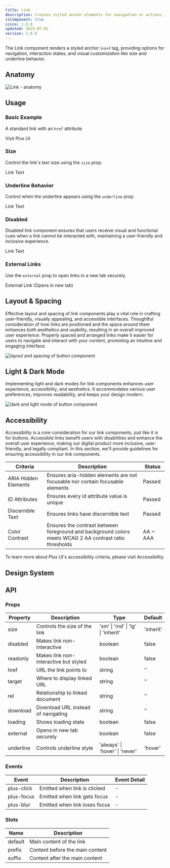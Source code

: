```yaml
---
title: Link
description: Creates styled anchor elements for navigation or actions.
isComponent: true
since: 1.0.0
updated: 2025-07-01
version: 1.0.0
---
```




The Link component renders a styled anchor (`<a>`) tag, providing options for navigation, interaction states, and visual customization like size and underline behavior.

## Anatomy

<Image src={anatomy} alt="Link - anatomy" />

## Usage

### Basic Example

A standard link with an `href` attribute.

<CodePreview autoGeneration={true}>
  <plus-link href="https://plusui.com">Visit Plus UI</plus-link>
</CodePreview>

### Size

Control the link's text size using the `size` prop.

<CodePreview autoGeneration={true} horizontal>
  <plus-link data-variant-size="sm,md,lg" href="https://plusui.com">Link Text</plus-link>
</CodePreview>

### Underline Behavior

Control when the underline appears using the `underline` prop.

<CodePreview autoGeneration={true} horizontal>
  <plus-link data-variant-underline="never,hover,always" href="https://plusui.com">Link Text</plus-link>
</CodePreview>

### Disabled

Disabled link component ensures that users receive visual and functional cues when a link cannot be interacted with, maintaining a user-friendly and inclusive experience.

<CodePreview autoGeneration={true} horizontal>
  <plus-link data-variant-disabled="false,true">Link Text</plus-link>
</CodePreview>

### External Links

Use the `external` prop to open links in a new tab securely.

<CodePreview autoGeneration={true}>
  <plus-link href="https://plusui.com" external>External Link (Opens in new tab)</plus-link>
</CodePreview>

## Layout & Spacing

Effective layout and spacing of link components play a vital role in crafting user-friendly, visually appealing, and accessible interfaces. Thoughtful consideration of how links are positioned and the space around them enhances both aesthetics and usability, resulting in an overall improved user experience. Properly spaced and arranged links make it easier for users to navigate and interact with your content, promoting an intuitive and engaging interface.

<Image src={layoutSpacing} alt="layout and spacing of button component" />

## Light & Dark Mode

Implementing light and dark modes for link components enhances user experience, accessibility, and aesthetics. It accommodates various user preferences, improves readability, and keeps your design modern.

<Image src={lightDarkMode} alt="dark and light mode of button component" />

## Accessibility

Accessibility is a core consideration for our link components, just like it is for buttons. Accessible links benefit users with disabilities and enhance the overall user experience, making our digital product more inclusive, user-friendly, and legally compliant. In this section, we'll provide guidelines for ensuring accessibility in our link components.

| Criteria | Description | Status |
| -------- | ----------- | ------ |
| ARIA Hidden Elements | Ensures aria-hidden elements are not focusable nor contain focusable elements | Passed |
| ID Attributes | Ensures every id attribute value is unique | Passed |
| Discernible Text | Ensures links have discernible text | Passed |
| Color Contrast | Ensures the contrast between foreground and background colors meets WCAG 2 AA contrast ratio thresholds | AA ~ AAA |


To learn more about Plus UI's accessibility criteria, please visit Accessibility.

## Design System

<EmbedContent url="https://www.figma.com/community/file/1310670219738074447/plus-ui-design-system" />

## API

### Props

| Property    | Description                           | Type                          | Default    |
| ----------- | ------------------------------------- | ----------------------------- | ---------- |
| size        | Controls the size of the link         | 'sm' \| 'md' \| 'lg' \| 'inherit' | 'inherit'  |
| disabled    | Makes link non-interactive            | boolean                       | false      |
| readonly    | Makes link non-interactive but styled | boolean                       | false      |
| href        | URL the link points to               | string                        | ''         |
| target      | Where to display linked URL          | string                        | ''         |
| rel         | Relationship to linked document       | string                        | ''         |
| download    | Download URL instead of navigating    | string                       | ''         |
| loading     | Shows loading state                   | boolean                      | false      |
| external    | Opens in new tab securely            | boolean                      | false      |
| underline   | Controls underline style             | 'always' \| 'hover' \| 'never' | 'hover'    |

### Events

| Event      | Description                    | Event Detail |
| ---------- | ------------------------------ | ------------ |
| plus-click | Emitted when link is clicked   | -           |
| plus-focus | Emitted when link gets focus   | -           |
| plus-blur  | Emitted when link loses focus  | -           |

### Slots

| Name    | Description                        |
| ------- | ---------------------------------- |
| default | Main content of the link           |
| prefix  | Content before the main content    |
| suffix  | Content after the main content     |
